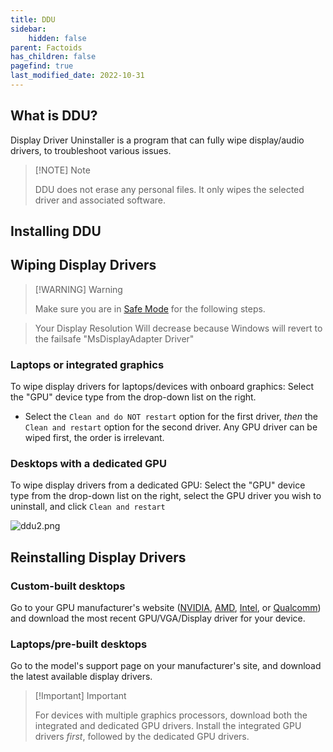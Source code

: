 ```yaml
---
title: DDU
sidebar:
    hidden: false
parent: Factoids
has_children: false
pagefind: true
last_modified_date: 2022-10-31
---
```




## What is DDU?
Display Driver Uninstaller is a program that can fully wipe display/audio drivers, to troubleshoot various issues.

> [!NOTE] Note
>
> DDU does not erase any personal files. It only wipes the selected driver and associated software.

## Installing DDU

<InstallDDU />

## Wiping Display Drivers

> [!WARNING] Warning
> 
> Make sure you are in [Safe Mode](./safe-mode) for the following steps.

>Your Display Resolution Will decrease because Windows will revert to the failsafe "MsDisplayAdapter Driver"

### Laptops or integrated graphics

To wipe display drivers for laptops/devices with onboard graphics: Select the "GPU" device type from the drop-down list on the right. 

* Select the `Clean and do NOT restart` option for the first driver, _then_ the `Clean and restart` option for the second driver. Any GPU driver can be wiped first, the order is irrelevant.

### Desktops with a dedicated GPU
To wipe display drivers from a dedicated GPU: Select the "GPU" device type from the drop-down list on the right, select the GPU driver you wish to uninstall, and click `Clean and restart`

![ddu2.png](../../../assets/factoids/ddu2.png)

## Reinstalling Display Drivers
  
### Custom-built desktops
Go to your GPU manufacturer's website ([NVIDIA](https://www.nvidia.com/Download/index.aspx), [AMD](https://www.amd.com/en/support), [Intel](https://www.intel.com/content/www/us/en/search.html?ws=idsa-default#sort=relevancy&f:@tabfilter=[Downloads]&f:downloadtype=[Drivers]), or [Qualcomm](https://softwarecenter.qualcomm.com/catalog/item/Windows_Graphics_Driver)) and download the most recent GPU/VGA/Display driver for your device.

### Laptops/pre-built desktops
Go to the model's support page on your manufacturer's site, and download the latest available display drivers.

> [!Important] Important
>
> For devices with multiple graphics processors, download both the integrated and dedicated GPU drivers. Install the integrated GPU drivers _first_, followed by the dedicated GPU drivers.
